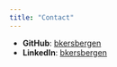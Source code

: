 ```yaml
---
title: "Contact"
---
```


- **GitHub**: [bkersbergen](https://github.com/bkersbergen)
- **LinkedIn**: [bkersbergen](https://www.linkedin.com/in/barrie-kersbergen-00987a28/)
